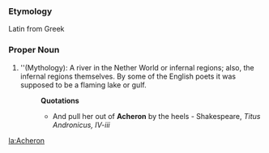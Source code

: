 ===Etymology===
Latin from Greek
===Proper Noun===
#''(Mythology): A river in the Nether World or infernal regions; also, the infernal regions themselves. By some of the English poets it was supposed to be a flaming lake or gulf.
#:'''Quotations'''
#:*And pull her out of '''Acheron''' by the heels - Shakespeare, ''Titus Andronicus, IV-iii''

[[la:Acheron]]